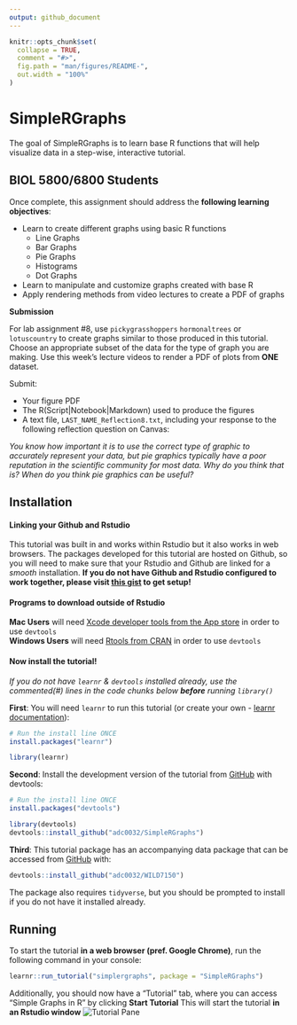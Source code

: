 ```yaml
---
output: github_document
---
```


<!-- README.md is generated from README.Rmd. Please edit that file -->

```r
knitr::opts_chunk$set(
  collapse = TRUE,
  comment = "#>",
  fig.path = "man/figures/README-",
  out.width = "100%"
)
```

# SimpleRGraphs

<!-- badges: start -->
<!-- badges: end -->

The goal of SimpleRGraphs is to learn base R functions that will help visualize data in a step-wise, interactive tutorial.

## BIOL 5800/6800 Students
Once complete, this assignment should address the **following learning objectives**:

* Learn to create different graphs using basic R functions
  + Line Graphs
  + Bar Graphs 
  + Pie Graphs
  + Histograms
  + Dot Graphs
* Learn to manipulate and customize graphs created with base R
* Apply rendering methods from video lectures to create a PDF of graphs

**Submission**

For lab assignment #8, use `pickygrasshoppers` `hormonaltrees` or `lotuscountry` to create graphs similar to those produced in this tutorial. Choose an appropriate subset of the data for the type of graph you are making. Use this week's lecture videos to render a PDF of plots from **ONE** dataset. 

Submit:

* Your figure PDF
* The R(Script|Notebook|Markdown) used to produce the figures
* A text file, `LAST_NAME_Reflection8.txt`, including your response to the following reflection question on Canvas:

*You know how important it is to use the correct type of graphic to accurately represent your data, but pie graphics typically have a poor reputation in the scientific community for most data. Why do you think that is? When do you think pie graphics can be useful?*

## Installation

#### Linking your Github and Rstudio
This tutorial was built in and works within Rstudio but it also works in web browsers. The packages developed for this tutorial are hosted on Github, so you will need to make sure that your Rstudio and Github are linked for a _smooth_ installation. 
**If you do not have Github and Rstudio configured to work together, please visit [this gist](https://gist.github.com/z3tt/3dab3535007acf108391649766409421) to get setup!**

#### Programs to download outside of Rstudio 
**Mac Users** will need [Xcode developer tools from the App store](https://developer.apple.com/xcode/features/) in order to use `devtools`  
**Windows Users** will need [Rtools from CRAN](https://cran.r-project.org/bin/windows/Rtools/) in order to use `devtools`

#### Now install the tutorial!
_If you do not have `learnr` & `devtools` installed already, use the commented(#) lines in the code chunks below **before** running `library()`_

**First**: You will need `learnr` to run this tutorial (or create your own - [learnr documentation](https://rstudio.github.io/learnr/index.html)):

```r
# Run the install line ONCE
install.packages("learnr")

library(learnr)
```


**Second**: Install the development version of the tutorial from [GitHub](https://github.com/) with devtools:

``` r
# Run the install line ONCE
install.packages("devtools")

library(devtools)
devtools::install_github("adc0032/SimpleRGraphs")
```


**Third**: This tutorial package has an accompanying data package that can be accessed from [GitHub](https://github.com/) with:

```r
devtools::install_github("adc0032/WILD7150")
```
The package also requires `tidyverse`, but you should be prompted to install if you do not have it installed already. 

## Running

To start the tutorial **in a web browser (pref. Google Chrome)**, run the following command in your console:
```r
learnr::run_tutorial("simplergraphs", package = "SimpleRGraphs")
```

Additionally, you should now have a "Tutorial" tab, where you can access "Simple Graphs in R" by clicking **Start Tutorial**
This will start the tutorial **in an Rstudio window**
![Tutorial Pane](images/tutorialpane.png)
